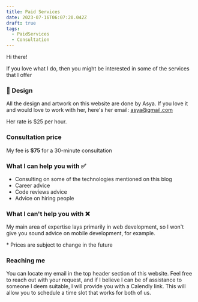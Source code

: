 ```yaml
---
title: Paid Services
date: 2023-07-16T06:07:20.042Z
draft: true
tags:
  - PaidServices
  - Consultation
---
```


Hi there!

If you love what I do, then you might be interested in some of the services that I offer

### 🎨 Design

All the design and artwork on this website are done by Asya. If you love it and would love to work with her, here's her email: [asya@gmail.com](mailto\:asya@gmail.com)

Her rate is $25 per hour.

### Consultation price

My fee is **$75** for a 30-minute consultation

### What I can help you with ✅

* Consulting on some of the technologies mentioned on this blog
* Career advice
* Code reviews advice
* Advice on hiring people

### What I can't help you with ❌

My main area of expertise lays primarily in web development, so I won't give you sound advice on mobile development, for example.

\* Prices are subject to change in the future

### Reaching me

You can locate my email in the top header section of this website. Feel free to reach out with your request, and if I believe I can be of assistance to someone I deem suitable, I will provide you with a Calendly link. This will allow you to schedule a time slot that works for both of us.
